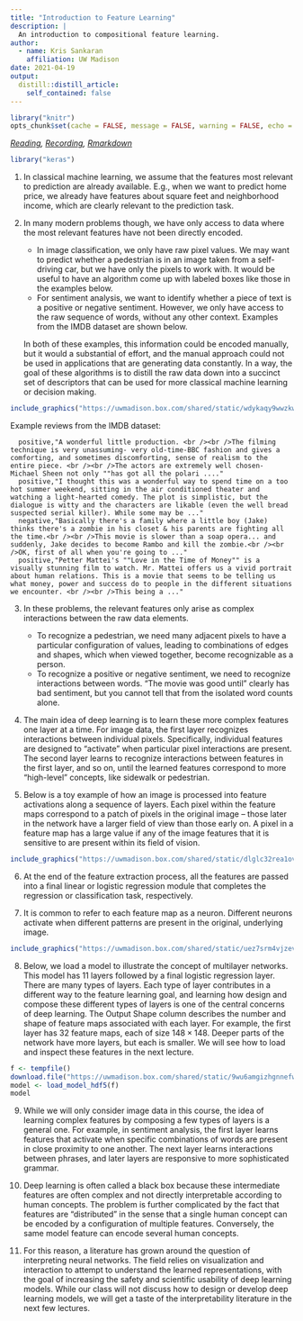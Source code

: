```yaml
---
title: "Introduction to Feature Learning"
description: | 
  An introduction to compositional feature learning.
author:
  - name: Kris Sankaran
    affiliation: UW Madison
date: 2021-04-19
output:
  distill::distill_article:
    self_contained: false
---
```


```r
library("knitr")
opts_chunk$set(cache = FALSE, message = FALSE, warning = FALSE, echo = TRUE)
```

_[Reading](https://distill.pub/2016/handwriting/), [Recording](https://mediaspace.wisc.edu/media/Week%2013%20%5B1%5D%20%20Introduction%20to%20Feature%20Learning/1_7qiw6ydn), [Rmarkdown](https://github.com/krisrs1128/stat479/blob/master/_posts/2021-04-12-week13-1/week13-1.Rmd)_

```r
library("keras")
```

1. In classical machine learning, we assume that the features most relevant to
prediction are already available. E.g., when we want to predict home price, we
already have features about square feet and neighborhood income, which are
clearly relevant to the prediction task.

2. In many modern problems though, we have only access to data where the most
relevant features have not been directly encoded.

  	* In image classification, we only have raw pixel values. We may want to
  	predict whether a pedestrian is in an image taken from a self-driving car,
  	but we have only the pixels to work with. It would be useful to have an
  	algorithm come up with labeled boxes like those in the examples below.
  	* For sentiment analysis, we want to identify whether a piece of text is a
  	positive or negative sentiment. However, we only have access to the raw
  	sequence of words, without any other context. Examples from the IMDB dataset
  	are shown below.
  	
    In both of these examples, this information could be encoded manually, but
    it would a substantial of effort, and the manual approach could not be used
    in applications that are generating data constantly. In a way, the goal of
    these algorithms is to distill the raw data down into a succinct set of
    descriptors that can be used for more classical machine learning or decision
    making.
    
```r
include_graphics("https://uwmadison.box.com/shared/static/wdykaqy9wwzkwneoqqva0550vpni6vfo.jpeg")
```

Example reviews from the IMDB dataset:

```
  positive,"A wonderful little production. <br /><br />The filming technique is very unassuming- very old-time-BBC fashion and gives a comforting, and sometimes discomforting, sense of realism to the entire piece. <br /><br />The actors are extremely well chosen- Michael Sheen not only ""has got all the polari ...."
  positive,"I thought this was a wonderful way to spend time on a too hot summer weekend, sitting in the air conditioned theater and watching a light-hearted comedy. The plot is simplistic, but the dialogue is witty and the characters are likable (even the well bread suspected serial killer). While some may be ..."
  negative,"Basically there's a family where a little boy (Jake) thinks there's a zombie in his closet & his parents are fighting all the time.<br /><br />This movie is slower than a soap opera... and suddenly, Jake decides to become Rambo and kill the zombie.<br /><br />OK, first of all when you're going to ..."
  positive,"Petter Mattei's ""Love in the Time of Money"" is a visually stunning film to watch. Mr. Mattei offers us a vivid portrait about human relations. This is a movie that seems to be telling us what money, power and success do to people in the different situations we encounter. <br /><br />This being a ..."
```

3. In these problems, the relevant features only arise as complex interactions
between the raw data elements.
  
  	* To recognize a pedestrian, we need many adjacent pixels to have a
  	particular configuration of values, leading to combinations of edges and
  	shapes, which when viewed together, become recognizable as a person.
  	* To recognize a positive or negative sentiment, we need to recognize
  	interactions between words. "The movie was good until" clearly has bad
  	sentiment, but you cannot tell that from the isolated word counts alone.
	
4. The main idea of deep learning is to learn these more complex features one
layer at a time. For image data, the first layer recognizes interactions between
individual pixels. Specifically, individual features are designed to "activate"
when particular pixel interactions are present. The second layer learns to
recognize interactions between features in the first layer, and so on, until the
learned features correspond to more "high-level" concepts, like sidewalk or
pedestrian.

5. Below is a toy example of how an image is processed into feature activations
along a sequence of layers. Each pixel within the feature maps correspond to a
patch of pixels in the original image -- those later in the network have a
larger field of view than those early on. A pixel in a feature map has a large
value if any of the image features that it is sensitive to are present within
its field of vision.

```r
include_graphics("https://uwmadison.box.com/shared/static/dlglc32rea1ovqrwgj9in6yxje5ml036.png")
```
	
6. At the end of the feature extraction process, all the features are passed
into a final linear or logistic regression module that completes the regression
or classification task, respectively.

7. It is common to refer to each feature map as a neuron. Different neurons
activate when different patterns are present in the original, underlying image.

```r
include_graphics("https://uwmadison.box.com/shared/static/uez7srm4vjzev1qsg93tb03vjgkqpt81.png")
```

8. Below, we load a model to illustrate the concept of multilayer networks. This
model has 11 layers followed by a final logistic regression layer. There are
many types of layers. Each type of layer contributes in a different way to the
feature learning goal, and learning how design and compose these different types
of layers is one of the central concerns of deep learning. The Output Shape
column describes the number and shape of feature maps associated with each
layer. For example, the first layer has 32 feature maps, each of size $148
\times 148$. Deeper parts of the network have more layers, but each is smaller.
We will see how to load and inspect these features in the next lecture.

```r
f <- tempfile()
download.file("https://uwmadison.box.com/shared/static/9wu6amgizhgnnefwrnyqzkf8glb6ktny.h5", f)
model <- load_model_hdf5(f)
model
```

9. While we will only consider image data in this course, the idea of learning
complex features by composing a few types of layers is a general one. For
example, in sentiment analysis, the first layer learns features that activate
when specific combinations of words are present in close proximity to one
another. The next layer learns interactions between phrases, and later layers
are responsive to more sophisticated grammar.

10. Deep learning is often called a black box because these intermediate features
are often complex and not directly interpretable according to human concepts.
The problem is further complicated by the fact that features are "distributed"
in the sense that a single human concept can be encoded by a configuration of
multiple features. Conversely, the same model feature can encode several human
concepts.
	
11. For this reason, a literature has grown around the question of interpreting
neural networks. The field relies on visualization and interaction to attempt to
understand the learned representations, with the goal of increasing the safety
and scientific usability of deep learning models. While our class will not
discuss how to design or develop deep learning models, we will get a taste of
the interpretability literature in the next few lectures.
